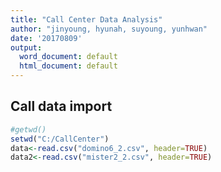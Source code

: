 ```yaml
---
title: "Call Center Data Analysis"
author: "jinyoung, hyunah, suyoung, yunhwan"
date: '20170809'
output:
  word_document: default
  html_document: default
---
```


## Call data import
```r
#getwd()
setwd("C:/CallCenter")
data<-read.csv("domino6_2.csv", header=TRUE)
data2<-read.csv("mister2_2.csv", header=TRUE)
```

